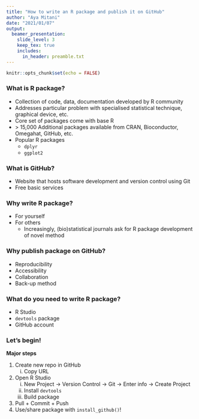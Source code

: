 ```yaml
---
title: "How to write an R package and publish it on GitHub"
author: "Aya Mitani"
date: "2021/01/07"
output: 
  beamer_presentation:
    slide_level: 3
    keep_tex: true
    includes:
      in_header: preamble.txt
---
```


```r
knitr::opts_chunk$set(echo = FALSE)
```

### What is R package?
- Collection of code, data, documentation developed by R community
- Addresses particular problem with specialised statistical technique, graphical device, etc. 
- Core set of packages come with base R
- $>$ 15,000 Additional packages available from CRAN, Bioconductor, Omegahat, GitHub, etc.
- Popular R packages 
  + `dplyr`
  + `ggplot2`

\begin{figure}
  \includegraphics[scale=0.2]{slides_files/figure-beamer/dplyrggplot2.png}
\end{figure}

### What is GitHub?
- Website that hosts software development and version control using Git
- Free basic services

\begin{figure}
  \includegraphics[scale=0.2]{slides_files/figure-beamer/GitHub.png}
\end{figure}

### Why write R package?
* For yourself
* For others
  + Increasingly, (bio)statistical journals ask for R package development of novel method

### Why publish package on GitHub?
- Reproducibility
- Accessibility
- Collaboration
- Back-up method

### What do you need to write R package?
- R Studio 
- `devtools` package
- GitHub account

\begin{figure}
  \includegraphics[scale=0.2]{slides_files/figure-beamer/Rstudio.png}
\end{figure}

### Let's begin!
**Major steps**

1. Create new repo in GitHub
    i) Copy URL
2. Open R Studio
    i) New Project $\rightarrow$ Version Control $\rightarrow$ Git $\rightarrow$ Enter info $\rightarrow$ Create Project
    ii) Install `devtools` 
    iii) Build package
3. Pull + Commit + Push
4. Use/share package with `install_github()`!


